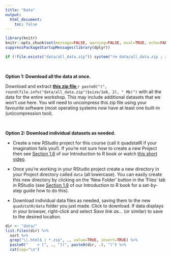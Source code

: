 ```yaml
---
title: "Data"
output: 
  html_document:
    toc: false
---
```


```r
library(knitr)
knitr::opts_chunk$set(message=FALSE, warning=FALSE, eval=TRUE, echo=FALSE)
suppressPackageStartupMessages(library(dplyr))
```

```r
if (!file.exists("data/all_data.zip")) system("rm data/all_data.zip ; zip -r data/all_data.zip data -x '*.html' -x '*.DS_Store'")
```

\  

**Option 1: Download all the data at once.** 

Download and extract **[this zip file <i class="fa fa-file-archive-o" aria-hidden="true"></i>](data/all_data.zip)** `r paste0("(", round(file.info("data/all_data.zip")$size/1e6, 2), " Mb)")` with all the data for the entire workshop. This may include additional datasets that we won't use here. You will need to uncompress this zip file using your favourite software (most operating systems now have at least one built-in (un)compression tool). 

\  

**Option 2: Download individual datasets as needed.** 

- Create a new RStudio project for this course (call it quadstatR if your imagination fails you!). If you're not sure how to create a new Project then see [Section 1.6](https://intro2r.com/rsprojs.html) of our Introduction to R book or watch [this short video](https://alexd106.github.io/QUADstatR/howto.html#rstudio_proj-vid).

- Once you're working in your RStudio project create a new directory in your Project directory called `data` (all lowercase). You can easily create this new directory by clicking on the 'New Folder' button in the 'Files' tab in RStudio (see [Section 1.8](https://intro2r.com/dir-struct.html) of our Introduction to R book for a set-by-step guide how to do this).  

- Download individual data files as needed, saving them to the new `quadstatR/data` folder you just made. Click to download. If data displays in your browser, right-click and select _Save link as..._ (or similar) to save to the desired location.
  
  
```r
dir <- "data/"
list.files(dir) %>%
  sort %>% 
  grep("\\.html$ | *.zip", ., value=TRUE, invert=TRUE) %>% 
  paste0("    + [", ., "](", paste0(dir, .), ")") %>% 
  cat(sep="\n")
```

